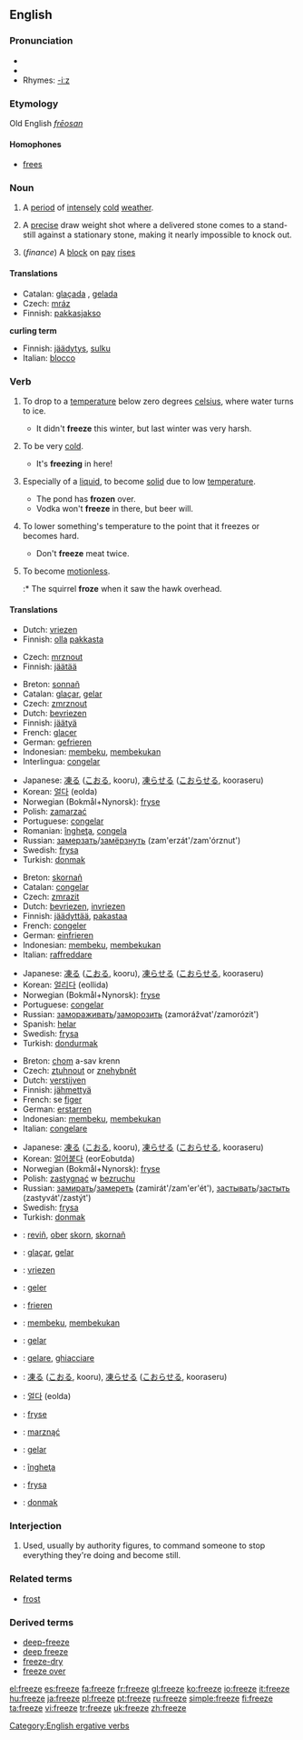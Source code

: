 ==English==

===Pronunciation===
*{{SAMPA|/"fri:z/}}
*{{IPA|/ˈfriːz/}}
*Rhymes: [[Rhymes:English:-iːz|-iːz]]

===Etymology===
Old English ''[[frēosan]]''

====Homophones====
*[[frees]]

===Noun===
{{en-noun}}

# A [[period]] of [[intensely]] [[cold]] [[weather]].
# {{curling}} A [[precise]] draw weight shot where a delivered stone comes to a stand-still against a stationary stone, making it nearly impossible to knock out.
# (''finance'') A [[block]] on [[pay]] [[rise]]s

====Translations====
{{trans-top|period of cold}}
*Catalan: [[glaçada]] {{f}}, [[gelada]] {{f}}
*Czech: [[mráz]] {{m}}
*Finnish: [[pakkasjakso]]
{{trans-bottom}}

'''curling term'''

{{trans-top|finance}}
*Finnish: [[jäädytys]], [[sulku]]
*Italian: [[blocco]] {{m}}
{{trans-bottom}}

===Verb===
{{en-verb|freezes|freezing|froze|frozen}}

# {{intransitive}} To drop to a [[temperature]] below zero degrees [[celsius]], where water turns to ice.
#* It didn't '''freeze''' this winter, but last winter was very harsh.
# {{cattag|intransitive|informal}} To be very [[cold]].
#* It's '''freezing''' in here!
# {{intransitive}} Especially of a [[liquid]], to become [[solid]] due to low [[temperature]].
#* The pond has '''frozen''' over.
#* Vodka won't '''freeze''' in there, but beer will.
# {{transitive}} To lower something's temperature to the point that it freezes or becomes hard.
#* Don't '''freeze''' meat twice.
# {{intransitive}} To become [[motionless]].
#:* The squirrel '''froze''' when it saw the hawk overhead.

====Translations====
{{trans-top|to drop below zero}}
*Dutch: [[vriezen]]
*Finnish: [[olla]] [[pakkanen|pakkasta]]
{{trans-bottom}}

{{trans-top|to be very cold}}
*Czech: [[mrznout]]
*Finnish: [[jäätää]]
{{trans-bottom}}

{{trans-top|to become solid due to low temperature}}
*Breton: [[sonnañ]]
*Catalan: [[glaçar]], [[gelar]]
*Czech: [[zmrznout]]
*Dutch: [[bevriezen]]
*Finnish: [[jäätyä]]
*French: [[glacer]]
*German: [[gefrieren]]
*Indonesian: [[beku|membeku]], [[beku|membekukan]]
*Interlingua: [[congelar]]
{{trans-mid}}
*Japanese: [[凍る]] ([[こおる]], kooru), [[凍らせる]] ([[こおらせる]], kooraseru)
*Korean: [[얼다]] (eolda)
*Norwegian (Bokmål+Nynorsk): [[fryse]]
*Polish: [[zamarzać]]
*Portuguese: [[congelar]]
*Romanian: [[îngheţa]], [[congela]]
*Russian: [[замерзать]]/[[замёрзнуть]] (zam'erzát'/zam'órznut')
*Swedish: [[frysa]]
*Turkish: [[donmak]]
{{trans-bottom}}

{{trans-top|to lower something's temperature to freezing point}}
*Breton: [[skornañ]]
*Catalan: [[congelar]]
*Czech: [[zmrazit]]
*Dutch: [[bevriezen]], [[invriezen]]
*Finnish: [[jäädyttää]], [[pakastaa]]
*French: [[congeler]]
*German: [[einfrieren]]
*Indonesian: [[beku|membeku]], [[beku|membekukan]]
*Italian: [[raffreddare]]
{{trans-mid}}
*Japanese: [[凍る]] ([[こおる]], kooru), [[凍らせる]] ([[こおらせる]], kooraseru)
*Korean: [[얼리다]] (eollida)
*Norwegian (Bokmål+Nynorsk): [[fryse]]
*Portuguese: [[congelar]]
*Russian: [[замораживать]]/[[заморозить]] (zamorážvat'/zamorózit')
*Spanish: [[helar]]
*Swedish: [[frysa]]
*Turkish: [[dondurmak]]
{{trans-bottom}}

{{trans-top|to become motionless}}
*Breton: [[chom]] a-sav krenn
*Czech: [[ztuhnout]] or [[znehybnět]]
*Dutch: [[verstijven]]
*Finnish: [[jähmettyä]]
*French: se [[figer]]
*German: [[erstarren]]
*Indonesian: [[beku|membeku]], [[beku|membekukan]]
*Italian: [[congelare]]
{{trans-mid}}
*Japanese: [[凍る]] ([[こおる]], kooru), [[凍らせる]] ([[こおらせる]], kooraseru)
*Korean: [[얼어붙다]] (eorEobutda)
*Norwegian (Bokmål+Nynorsk): [[fryse]]
*Polish: [[zastygnąć]] w [[bezruchu]]
*Russian: [[замирать]]/[[замереть]] (zamirát'/zam'er'ét'), [[застывать]]/[[застыть]] (zastyvát'/zastýt')
*Swedish: [[frysa]]
*Turkish: [[donmak]]
{{trans-bottom}}

{{checktrans}}
*{{ttbc|Breton}}: [[reviñ]], [[ober]] [[skorn]], [[skornañ]]
*{{ttbc|Catalan}}: [[glaçar]], [[gelar]]
*{{ttbc|Dutch}}: [[vriezen]]
*{{ttbc|French}}: [[geler]]
*{{ttbc|German}}: [[frieren]]
*{{ttbc|Indonesian}}: [[beku|membeku]], [[beku|membekukan]]
*{{ttbc|Interlingua}}: [[gelar]]
*{{ttbc|Italian}}: [[gelare]], [[ghiacciare]]
*{{ttbc|Japanese}}: [[凍る]] ([[こおる]], kooru), [[凍らせる]] ([[こおらせる]], kooraseru)
*{{ttbc|Korean}}: [[얼다]] (eolda)
*{{ttbc|Norwegian (Bokmål+Nynorsk)}}: [[fryse]]
*{{ttbc|Polish}}: [[marznąć]]
*{{ttbc|Portuguese}}: [[gelar]]
*{{ttbc|Romanian}}: [[îngheţa]]
*{{ttbc|Swedish}}: [[frysa]]
*{{ttbc|Turkish}}: [[donmak]]

===Interjection===
{{en-interjection}}

# {{idiom}} Used, usually by authority figures, to command someone to stop everything they're doing and become still.

===Related terms===
*[[frost]]

===Derived terms===
*[[deep-freeze]]
*[[deep freeze]]
*[[freeze-dry]]
*[[freeze over]]

[[Category:English ergative verbs]]

[[el:freeze]]
[[es:freeze]]
[[fa:freeze]]
[[fr:freeze]]
[[gl:freeze]]
[[ko:freeze]]
[[io:freeze]]
[[it:freeze]]
[[hu:freeze]]
[[ja:freeze]]
[[pl:freeze]]
[[pt:freeze]]
[[ru:freeze]]
[[simple:freeze]]
[[fi:freeze]]
[[ta:freeze]]
[[vi:freeze]]
[[tr:freeze]]
[[uk:freeze]]
[[zh:freeze]]